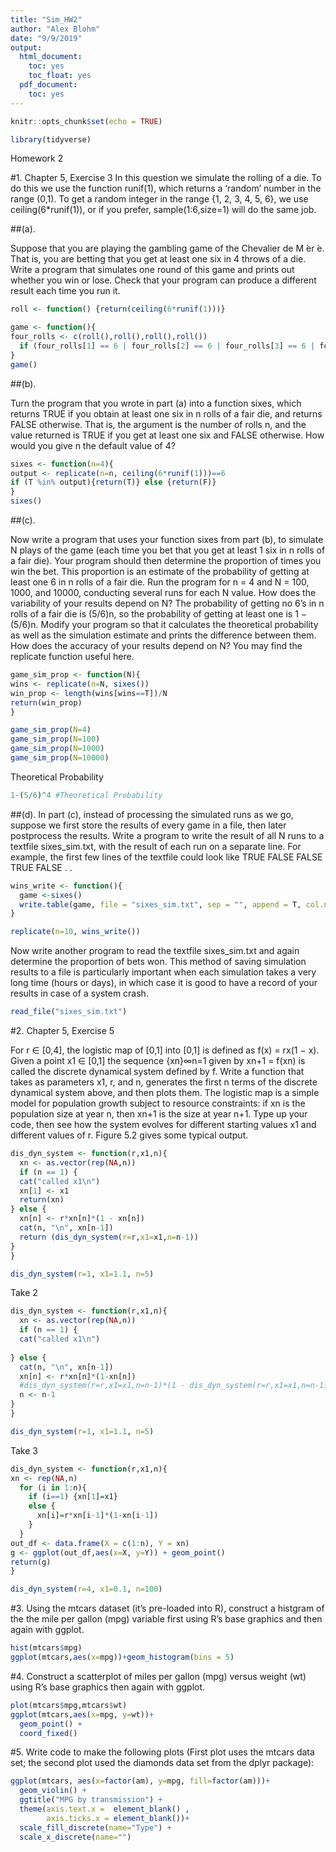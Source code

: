 ```yaml
---
title: "Sim_HW2"
author: "Alex Blohm"
date: "9/9/2019"
output:
  html_document:
    toc: yes
    toc_float: yes
  pdf_document:
    toc: yes
---
```


```r
knitr::opts_chunk$set(echo = TRUE)
```

```r
library(tidyverse)
```

Homework 2

#1. Chapter 5, Exercise 3
In this question we simulate the rolling of a die. To do this we use the function runif(1), which returns a ‘random’ number in the range (0,1). To get a random integer in the range {1, 2, 3, 4, 5, 6}, we use ceiling(6*runif(1)), or if you prefer, sample(1:6,size=1) will do the same job.

##(a). 

Suppose that you are playing the gambling game of the Chevalier de M ́er ́e. That is, you are betting that you get at least one six in 4 throws of a die. Write a program that simulates one round of this game and prints out whether you win or lose.
Check that your program can produce a different result each time you run it.

```r

roll <- function() {return(ceiling(6*runif(1)))}

game <- function(){
four_rolls <- c(roll(),roll(),roll(),roll())
  if (four_rolls[1] == 6 | four_rolls[2] == 6 | four_rolls[3] == 6 | four_rolls[4] == 6) print("You win") else print("you lose")
}
game()
```


##(b). 

Turn the program that you wrote in part (a) into a function sixes,
which returns TRUE if you obtain at least one six in n rolls of a fair die, and returns FALSE otherwise. That is, the argument is the number of rolls n, and the value returned is TRUE if you get at least one six and FALSE otherwise.
How would you give n the default value of 4?

```r

sixes <- function(n=4){
output <- replicate(n=n, ceiling(6*runif(1)))==6
if (T %in% output){return(T)} else {return(F)}
}
sixes()

```


##(c). 

Now write a program that uses your function sixes from part (b), to simulate N plays of the game (each time you bet that you get at least 1 six in n rolls of a fair die). Your program should then determine the proportion of times you win the bet. This proportion is an estimate of the probability of getting at least one 6 in n rolls of a fair die.
Run the program for n = 4 and N = 100, 1000, and 10000, conducting several runs for each N value. How does the variability of your results depend on N?
The probability of getting no 6’s in n rolls of a fair die is (5/6)n, so the probability of getting at least one is 1 − (5/6)n. Modify your program so that it calculates the theoretical probability as well as the simulation estimate and prints the difference between them. How does the accuracy of your results depend on N?
You may find the replicate function useful here.

```r

game_sim_prop <- function(N){
wins <- replicate(n=N, sixes())
win_prop <- length(wins[wins==T])/N
return(win_prop)
}

game_sim_prop(N=4)
game_sim_prop(N=100)
game_sim_prop(N=1000)
game_sim_prop(N=10000)

```

Theoretical Probability
```r
1-(5/6)^4 #Theoretical Probability
```


##(d). 
In part (c), instead of processing the simulated runs as we go, suppose we first store the results of every game in a file, then later postprocess the results.
Write a program to write the result of all N runs to a textfile sixes_sim.txt, with the result of each run on a separate line. For example, the first few lines of the textfile could look like
TRUE
       FALSE
       FALSE
       TRUE
       FALSE
       .
.
```r
wins_write <- function(){ 
  game <-sixes()
  write.table(game, file = "sixes_sim.txt", sep = "", append = T, col.names = F,row.names = T)
}

replicate(n=10, wins_write())

```

Now write another program to read the textfile sixes_sim.txt and again determine the proportion of bets won.
This method of saving simulation results to a file is particularly important when each simulation takes a very long time (hours or days), in which case it is good to have a record of your results in case of a system crash.

```r

read_file("sixes_sim.txt")

```


#2. Chapter 5, Exercise 5

For r ∈ [0,4], the logistic map of [0,1] into [0,1] is defined as f(x) =
rx(1 − x).
Given a point x1 ∈ [0,1] the sequence {xn}∞n=1 given by xn+1 = f(xn) is
called the discrete dynamical system defined by f.
Write a function that takes as parameters x1, r, and n, generates the first
n terms of the discrete dynamical system above, and then plots them.
The logistic map is a simple model for population growth subject to resource constraints: if xn is the population size at year n, then xn+1 is the size at year n+1. Type up your code, then see how the system evolves for different starting values x1 and different values of r.
Figure 5.2 gives some typical output.
```r

dis_dyn_system <- function(r,x1,n){
  xn <- as.vector(rep(NA,n))
  if (n == 1) {
  cat("called x1\n") 
  xn[1] <- x1
  return(xn)
} else {
  xn[n] <- r*xn[n]*(1 - xn[n])
  cat(n, "\n", xn[n-1])
  return (dis_dyn_system(r=r,x1=x1,n=n-1))
}
}

dis_dyn_system(r=1, x1=1.1, n=5)

```

Take 2
```r

dis_dyn_system <- function(r,x1,n){
  xn <- as.vector(rep(NA,n))
  if (n == 1) {
  cat("called x1\n") 
  
} else {
  cat(n, "\n", xn[n-1])
  xn[n] <- r*xn[n]*(1-xn[n])
  #dis_dyn_system(r=r,x1=x1,n=n-1)*(1 - dis_dyn_system(r=r,x1=x1,n=n-1))
  n <- n-1
}
}

dis_dyn_system(r=1, x1=1.1, n=5)

```

Take 3
```r
dis_dyn_system <- function(r,x1,n){
xn <- rep(NA,n)
  for (i in 1:n){
    if (i==1) {xn[1]=x1}
    else {
      xn[i]=r*xn[i-1]*(1-xn[i-1])
    }
  }
out_df <- data.frame(X = c(1:n), Y = xn)
g <- ggplot(out_df,aes(x=X, y=Y)) + geom_point()
return(g)
}

dis_dyn_system(r=4, x1=0.1, n=100)
```


#3. 
Using the mtcars dataset (it’s pre-loaded into R), construct a histgram of the the mile per gallon (mpg) variable first using R’s base graphics and then again with ggplot.
```r

hist(mtcars$mpg)
ggplot(mtcars,aes(x=mpg))+geom_histogram(bins = 5)

```


#4. 
Construct a scatterplot of miles per gallon (mpg) versus weight (wt) using R’s base graphics then again with ggplot.
```r

plot(mtcars$mpg,mtcars$wt)
ggplot(mtcars,aes(x=mpg, y=wt))+
  geom_point() +
  coord_fixed()
```


#5. 
Write code to make the following plots (First plot uses the mtcars data set; the second plot used the diamonds data set from the dplyr package):
```r
ggplot(mtcars, aes(x=factor(am), y=mpg, fill=factor(am)))+
  geom_violin() +
  ggtitle("MPG by transmission") +
  theme(axis.text.x =  element_blank() ,
        axis.ticks.x = element_blank())+
  scale_fill_discrete(name="Type") +
  scale_x_discrete(name="")

```












